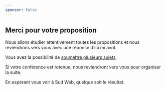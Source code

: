 ```yaml
---
sponsor: false
---
```



  <Cadre>

## Merci pour votre proposition

Nous allons étudier attentivement toutes les propositions et nous reviendrons
vers vous avec une réponse d’ici mi avril.

Vous avez la possibilité de [soumettre plusieurs sujets](/appel-a-sujet).

Si votre conférence est retenue, nous reviendront vers vous pour organiser la
suite.

En espérant vous voir à Sud Web, quelque soit le résultat.

  </Cadre>